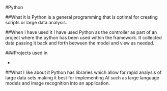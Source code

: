 #Python

##What it is
Python is a general programming that is optimal for creating scripts or large data analysis.

##When I have used it
I have used Python as the controller as part of an <MvcLink /> project where the python has been used within the
<FlaskLink /> framework. It collected data passing it back and forth between the model and view as needed.

###Projects used in
- <ChangeorderLink />

##What I like about it
Python has libraries which allow for rapid analysis of large data sets making it best for implementing AI such as
large language models and image recognition into an application.
